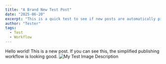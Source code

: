 ```yaml
---
title: "A Brand New Test Post"
date: "2025-06-20"
excerpt: "This is a quick test to see if new posts are automatically picked up."
author: "Tester"
tags:
  - Test
  - Workflow
---
```


Hello world! This is a new post. If you can see this, the simplified publishing workflow is looking good.
![My Test Image Description](https://images.pexels.com/photos/531767/pexels-photo-531767.jpeg?auto=compress&cs=tinysrgb&w=1260&h=750&dpr=2)
